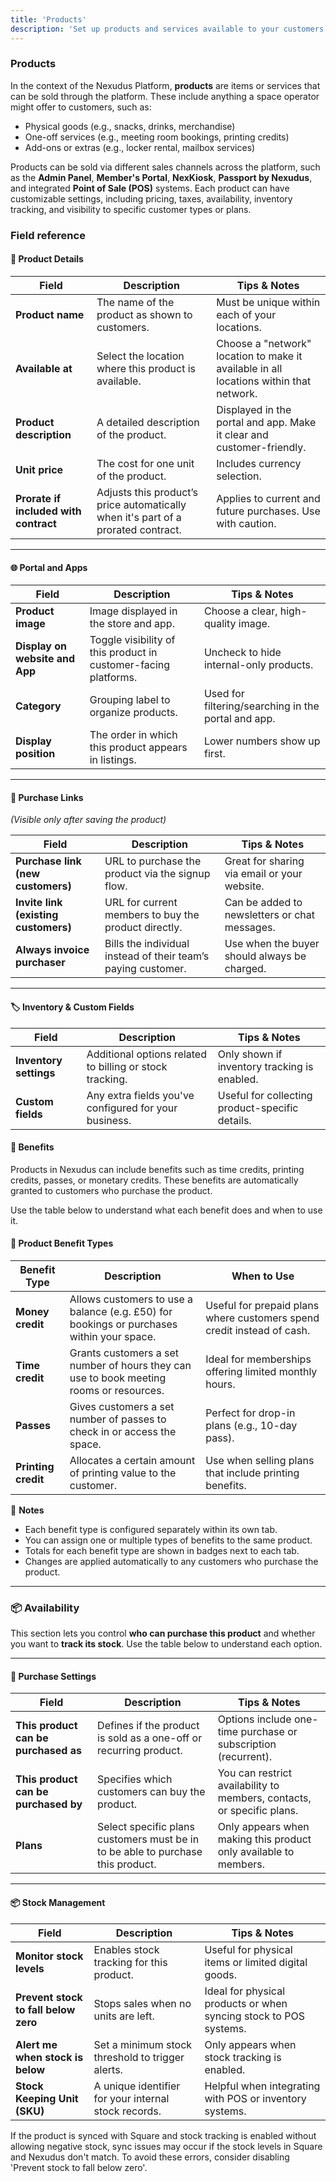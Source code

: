```yaml
---
title: 'Products'
description: 'Set up products and services available to your customers.'
---
```


### Products

In the context of the Nexudus Platform, **products** are items or services that can be sold through the platform. These include anything a space operator might offer to customers, such as:

- Physical goods (e.g., snacks, drinks, merchandise)
- One-off services (e.g., meeting room bookings, printing credits)
- Add-ons or extras (e.g., locker rental, mailbox services)

Products can be sold via different sales channels across the platform, such as the **Admin Panel**, **Member's Portal**, **NexKiosk**, **Passport by Nexudus**, and integrated **Point of Sale (POS)** systems. Each product can have customizable settings, including pricing, taxes, availability, inventory tracking, and visibility to specific customer types or plans.

### Field reference

#### 📝 **Product Details**

| **Field**                             | **Description**                                                                   | **Tips & Notes**                                                                       |
| ------------------------------------- | --------------------------------------------------------------------------------- | -------------------------------------------------------------------------------------- |
| **Product name**                      | The name of the product as shown to customers.                                    | Must be unique within each of your locations.                                          |
| **Available at**                      | Select the location where this product is available.                              | Choose a "network" location to make it available in all locations within that network. |
| **Product description**               | A detailed description of the product.                                            | Displayed in the portal and app. Make it clear and customer-friendly.                  |
| **Unit price**                        | The cost for one unit of the product.                                             | Includes currency selection.                                                           |
| **Prorate if included with contract** | Adjusts this product’s price automatically when it's part of a prorated contract. | Applies to current and future purchases. Use with caution.                             |

---

#### 🌐 **Portal and Apps**

| **Field**                      | **Description**                                                 | **Tips & Notes**                                    |
| ------------------------------ | --------------------------------------------------------------- | --------------------------------------------------- |
| **Product image**              | Image displayed in the store and app.                           | Choose a clear, high-quality image.                 |
| **Display on website and App** | Toggle visibility of this product in customer-facing platforms. | Uncheck to hide internal-only products.             |
| **Category**                   | Grouping label to organize products.                            | Used for filtering/searching in the portal and app. |
| **Display position**           | The order in which this product appears in listings.            | Lower numbers show up first.                        |

---

#### 🔗 **Purchase Links**

_(Visible only after saving the product)_

| **Field**                            | **Description**                                               | **Tips & Notes**                              |
| ------------------------------------ | ------------------------------------------------------------- | --------------------------------------------- |
| **Purchase link (new customers)**    | URL to purchase the product via the signup flow.              | Great for sharing via email or your website.  |
| **Invite link (existing customers)** | URL for current members to buy the product directly.          | Can be added to newsletters or chat messages. |
| **Always invoice purchaser**         | Bills the individual instead of their team’s paying customer. | Use when the buyer should always be charged.  |

---

#### 🏷️ **Inventory & Custom Fields**

| **Field**              | **Description**                                          | **Tips & Notes**                                |
| ---------------------- | -------------------------------------------------------- | ----------------------------------------------- |
| **Inventory settings** | Additional options related to billing or stock tracking. | Only shown if inventory tracking is enabled.    |
| **Custom fields**      | Any extra fields you've configured for your business.    | Useful for collecting product-specific details. |

#### 🎁 **Benefits**

Products in Nexudus can include benefits such as time credits, printing credits, passes, or monetary credits. These benefits are automatically granted to customers who purchase the product.

Use the table below to understand what each benefit does and when to use it.

#### 🧾 **Product Benefit Types**

| **Benefit Type**    | **Description**                                                                           | **When to Use**                                                        |
| ------------------- | ----------------------------------------------------------------------------------------- | ---------------------------------------------------------------------- |
| **Money credit**    | Allows customers to use a balance (e.g. £50) for bookings or purchases within your space. | Useful for prepaid plans where customers spend credit instead of cash. |
| **Time credit**     | Grants customers a set number of hours they can use to book meeting rooms or resources.   | Ideal for memberships offering limited monthly hours.                  |
| **Passes**          | Gives customers a set number of passes to check in or access the space.                   | Perfect for drop-in plans (e.g., 10-day pass).                         |
| **Printing credit** | Allocates a certain amount of printing value to the customer.                             | Use when selling plans that include printing benefits.                 |

📌 **Notes**

- Each benefit type is configured separately within its own tab.
- You can assign one or multiple types of benefits to the same product.
- Totals for each benefit type are shown in badges next to each tab.
- Changes are applied automatically to any customers who purchase the product.

---

### 📦 Availability

This section lets you control **who can purchase this product** and whether you want to **track its stock**. Use the table below to understand each option.

---

#### 👥 **Purchase Settings**

| **Field**                            | **Description**                                                                 | **Tips & Notes**                                                       |
| ------------------------------------ | ------------------------------------------------------------------------------- | ---------------------------------------------------------------------- |
| **This product can be purchased as** | Defines if the product is sold as a one-off or recurring product.               | Options include one-time purchase or subscription (recurrent).         |
| **This product can be purchased by** | Specifies which customers can buy the product.                                  | You can restrict availability to members, contacts, or specific plans. |
| **Plans**                            | Select specific plans customers must be in to be able to purchase this product. | Only appears when making this product only available to members.       |

---

#### 📦 **Stock Management**

| **Field**                            | **Description**                                      | **Tips & Notes**                                                  |
| ------------------------------------ | ---------------------------------------------------- | ----------------------------------------------------------------- |
| **Monitor stock levels**             | Enables stock tracking for this product.             | Useful for physical items or limited digital goods.               |
| **Prevent stock to fall below zero** | Stops sales when no units are left.                  | Ideal for physical products or when syncing stock to POS systems. |
| **Alert me when stock is below**     | Set a minimum stock threshold to trigger alerts.     | Only appears when stock tracking is enabled.                      |
| **Stock Keeping Unit (SKU)**         | A unique identifier for your internal stock records. | Helpful when integrating with POS or inventory systems.           |

<Warning>
  If the product is synced with Square and stock tracking is enabled without
  allowing negative stock, sync issues may occur if the stock levels in Square
  and Nexudus don't match. To avoid these errors, consider disabling 'Prevent
  stock to fall below zero'.
</Warning>
